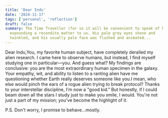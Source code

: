 ```yaml
---
title: 'Dear Indu'
date: '2024-11-17'
tags: ['personal', 'reflection']
draft: false
summary: The Time Traveller (for so it will be convenient to speak of him) was
  expounding a recondite matter to us. His pale grey eyes shone and
  twinkled, and his usually pale face was flushed and animated...
---
```


Dear Indu,You, my favorite human subject, have completely derailed my alien research. I came here to observe humans, but instead, I find myself studying one in particular—you. And guess what? My findings are conclusive: you are the most extraordinary human specimen in the galaxy. Your empathy, wit, and ability to listen to a ranting alien have me questioning whether Earth really deserves someone like you.I mean, who else would pinch the ears of a rogue alien trying to break protocol? Thanks to your interstellar discipline, I'm now a "good kid." But honestly, if I could beam down all the stars I study just to make you smile, I would. You're not just a part of my mission; you've become the highlight of it.

P.S. Don't worry, I promise to behave...mostly.






